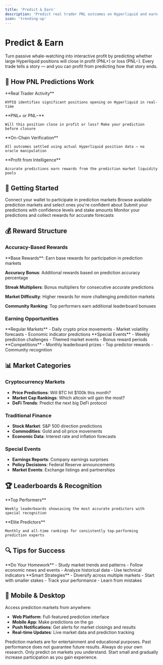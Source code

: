 ```yaml
---
title: 'Predict & Earn'
description: 'Predict real trader PNL outcomes on Hyperliquid and earn rewards'
icon: 'trending-up'
---
```


# Predict & Earn

Turn passive whale-watching into interactive profit by predicting whether large Hyperliquid positions will close in profit (PNL+) or loss (PNL−). Every trade tells a story — and you can profit from predicting how that story ends.

## 🎯 How PNL Predictions Work

<CardGroup cols={2}>
  <Card title="Spot Large Positions" icon="search">
    **Real Trader Activity**
    
    HYPIQ identifies significant positions opening on Hyperliquid in real-time
  </Card>
  <Card title="Predict Outcomes" icon="target">
    **PNL+ or PNL−**
    
    Will this position close in profit or loss? Make your prediction before closure
  </Card>
  <Card title="Transparent Settlement" icon="shield">
    **On-Chain Verification**
    
    All outcomes settled using actual Hyperliquid position data — no oracle manipulation
  </Card>
  <Card title="Earn from Accuracy" icon="coins">
    **Profit from Intelligence**
    
    Accurate predictions earn rewards from the prediction market liquidity pools
  </Card>
</CardGroup>

## 🚀 Getting Started

<Steps>
  <Step title="Connect Wallet" icon="wallet">
    Connect your wallet to participate in prediction markets
  </Step>
  <Step title="Choose Markets" icon="search">
    Browse available prediction markets and select ones you're confident about
  </Step>
  <Step title="Make Predictions" icon="target">
    Submit your predictions with confidence levels and stake amounts
  </Step>
  <Step title="Track & Earn" icon="trophy">
    Monitor your predictions and collect rewards for accurate forecasts
  </Step>
</Steps>

## 💰 Reward Structure

### Accuracy-Based Rewards
<Accordion title="How Rewards Are Calculated">
  **Base Rewards**: Earn base rewards for participation in prediction markets
  
  **Accuracy Bonus**: Additional rewards based on prediction accuracy percentage
  
  **Streak Multipliers**: Bonus multipliers for consecutive accurate predictions
  
  **Market Difficulty**: Higher rewards for more challenging prediction markets
  
  **Community Ranking**: Top performers earn additional leaderboard bonuses
</Accordion>

### Earning Opportunities
<CardGroup cols={3}>
  <Card title="Daily Predictions" icon="calendar">
    **Regular Markets**
    - Daily crypto price movements
    - Market volatility forecasts
    - Economic indicator predictions
  </Card>
  <Card title="Weekly Challenges" icon="zap">
    **Special Events**
    - Weekly prediction challenges
    - Themed market events
    - Bonus reward periods
  </Card>
  <Card title="Monthly Contests" icon="trophy">
    **Competitions**
    - Monthly leaderboard prizes
    - Top predictor rewards
    - Community recognition
  </Card>
</CardGroup>

## 📊 Market Categories

### Cryptocurrency Markets
- **Price Predictions**: Will BTC hit $100k this month?
- **Market Cap Rankings**: Which altcoin will gain the most?
- **DeFi Trends**: Predict the next big DeFi protocol

### Traditional Finance
- **Stock Market**: S&P 500 direction predictions
- **Commodities**: Gold and oil price movements
- **Economic Data**: Interest rate and inflation forecasts

### Special Events
- **Earnings Reports**: Company earnings surprises
- **Policy Decisions**: Federal Reserve announcements
- **Market Events**: Exchange listings and partnerships

## 🏆 Leaderboards & Recognition

<CardGroup cols={2}>
  <Card title="Weekly Rankings" icon="medal">
    **Top Performers**
    
    Weekly leaderboards showcasing the most accurate predictors with special recognition
  </Card>
  <Card title="Hall of Fame" icon="crown">
    **Elite Predictors**
    
    Monthly and all-time rankings for consistently top-performing prediction experts
  </Card>
</CardGroup>

## 🔍 Tips for Success

<CardGroup cols={2}>
  <Card title="Research & Analysis" icon="search">
    **Do Your Homework**
    - Study market trends and patterns
    - Follow economic news and events
    - Analyze historical data
    - Use technical indicators
  </Card>
  <Card title="Risk Management" icon="shield">
    **Smart Strategies**
    - Diversify across multiple markets
    - Start with smaller stakes
    - Track your performance
    - Learn from mistakes
  </Card>
</CardGroup>

## 📱 Mobile & Desktop

Access prediction markets from anywhere:
- **Web Platform**: Full-featured prediction interface
- **Mobile App**: Make predictions on the go
- **Push Notifications**: Get alerts for market closings and results
- **Real-time Updates**: Live market data and prediction tracking

<Info>
  Prediction markets are for entertainment and educational purposes. Past performance does not guarantee future results. Always do your own research.
</Info>

<Warning>
  Only predict on markets you understand. Start small and gradually increase participation as you gain experience.
</Warning>